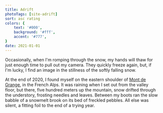 ```yaml
---
title: Adrift
photoTags: [site-adrift]
sort: asc rating
colors: {
    text: '#000',
    background: '#fff',
    accent: '#777',
}
date: 2021-01-01
---
```


Occasionally, when I'm romping through the snow, my hands will thaw for just enough time to pull out my camera. They quickly freeze again, but, if I'm lucky, I find an image in the stillness of the softly falling snow.

At the end of 2020, I found myself on the eastern shoulder of [Mont de Grange](https://www.google.com/maps/place/Mont+de+Grange/), in the French Alps. It was raining when I set out from the valley floor, but there, five hundred meters up the mountain, snow drifted through the understory, frosting needles and leaves. Between my boots ran the slow babble of a snowmelt brook on its bed of freckled pebbles. All else was silent, a fitting foil to the end of a trying year. 